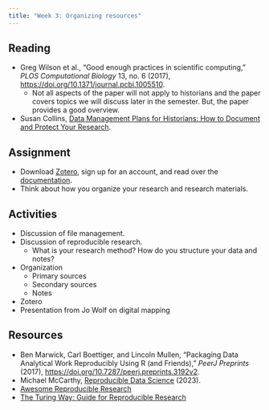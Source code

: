 ```yaml
---
title: "Week 3: Organizing resources"
---
```



## Reading
- Greg Wilson et al., "Good enough practices in scientific computing," *PLOS Computational Biology* 13, no. 6 (2017), <https://doi.org/10.1371/journal.pcbi.1005510>.
  - Not all aspects of the paper will not apply to historians and the paper covers topics we will discuss later in the semester. But, the paper provides a good overview.
- Susan Collins, [Data Management Plans for Historians: How to Document and Protect Your Research](https://www.historians.org/research-and-publications/perspectives-on-history/october-2017/data-management-plans-for-historians-how-to-document-and-protect-your-research).

## Assignment
- Download [Zotero](https://www.zotero.org), sign up for an account, and read over the [documentation](https://www.zotero.org/support/).
- Think about how you organize your research and research materials.

## Activities
- Discussion of file management.
- Discussion of reproducible research.
  - What is your research method? How do you structure your data and notes?
- Organization
  - Primary sources
  - Secondary sources
  - Notes
- Zotero
- Presentation from Jo Wolf on digital mapping

## Resources
- Ben Marwick, Carl Boettiger, and Lincoln Mullen, "Packaging Data Analytical Work Reproducibly Using R (and Friends)," *PeerJ Preprints* (2017), <https://doi.org/10.7287/peerj.preprints.3192v2>.
- Michael McCarthy, [Reproducible Data Science](https://tidytales.ca/series/2023-01-24_reproducible-data-science) (2023).
- [Awesome Reproducible Research](https://github.com/leipzig/awesome-reproducible-research)
- [The Turing Way: Guide for Reproducible Research](https://the-turing-way.netlify.app/reproducible-research/reproducible-research)
